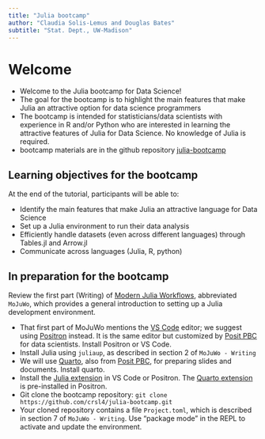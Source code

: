 ```yaml
---
title: "Julia bootcamp"
author: "Claudia Solis-Lemus and Douglas Bates"
subtitle: "Stat. Dept., UW-Madison"
---
```


# Welcome

  - Welcome to the Julia bootcamp for Data Science!
  - The goal for the bootcamp is to highlight the main features that make Julia an attractive option for data science programmers
  - The bootcamp is intended for statisticians/data scientists with experience in R and/or Python who are interested in learning the attractive features of Julia for Data Science. No knowledge of Julia is required.
  - bootcamp materials are in the github repository [julia-bootcamp](https://github.com/crsl4/julia-bootcamp)

## Learning objectives for the bootcamp

At the end of the tutorial, participants will be able to:

  - Identify the main features that make Julia an attractive language for Data Science
  - Set up a Julia environment to run their data analysis
  - Efficiently handle datasets (even across different languages) through Tables.jl and Arrow.jl
  - Communicate across languages (Julia, R, python)

## In preparation for the bootcamp

Review the first part (Writing) of [Modern Julia Workflows](https://modernjuliaworkflows.github.io), abbreviated `MoJuWo`, which provides a general introduction to setting up a Julia development environment.

  - That first part of MoJuWo mentions the [VS Code](https://code.visualstudio.com) editor; we suggest using [Positron](https://github.com/posit-dev/positron) instead.  It is the same editor but customized by [Posit PBC](https://posit.co) for data scientists.  Install Positron or VS Code.
  - Install Julia using `juliaup`, as described in section 2 of `MoJuWo - Writing`
  - We will use [Quarto](https://quarto.org), also from [Posit PBC](https://posit.co), for preparing slides and documents. Install quarto.
  - Install the [Julia extension](https://code.visualstudio.com/docs/languages/julia) in VS Code or Positron. The [Quarto extension](https://quarto.org/docs/tools/vscode.html) is pre-installed in Positron.
  - Git clone the bootcamp repository: `git clone https://github.com/crsl4/julia-bootcamp.git`
  - Your cloned repository contains a file `Project.toml`, which is described in section 7 of `MoJuWo - Writing`.  Use "package mode" in the REPL to activate and update the environment.
